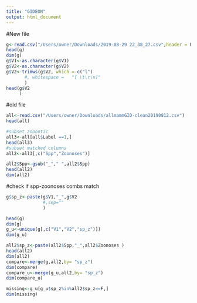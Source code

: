 ```yaml
---
title: "GIDEON"
output: html_document
---
```


#New file
```r
g<-read.csv("/Users/owner/Downloads/2019-08-29 22_38_27.csv",header = F)
head(g)
dim(g)
g$V1<-as.character(g$V1)
g$V2<-as.character(g$V2)
g$V2<-trimws(g$V2, which = c("l")
       #, whitespace =   "[ \t\r\n]"
       )
head(g$V2
     )
```

#old file
```r
all<-read.csv("/Users/owner/Downloads/allmammGID-clean20190812.csv")
head(all)
```

```r
#subset zoonotic
all3<-all[all$Label ==1,]
head(all3)
#subset matched columns
all2<-all3[,c("Spp","Zoonoses")]

all2$Spp<-gsub("_"," ",all2$Spp)
head(all2)
dim(all2)
```

#check if spp-zoonoses combs match
```r
g$sp_z<-paste(g$V1,"_",g$V2
              #,sep=""
              )

head(g)
dim(g)
g_u<-unique(g[,c("V1","V2","sp_z")])
dim(g_u)

all2$sp_z<-paste(all2$Spp,"_",all2$Zoonoses )
head(all2)
dim(all2)
compare<-merge(g,all2,by= "sp_z")
dim(compare)
compare_u<-merge(g_u,all2,by= "sp_z")
dim(compare_u)
```

```r
missing<-g_u[g_u$sp_z%in%all2$sp_z==F,]
dim(missing)
```



